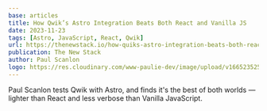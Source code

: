 ```yaml
---
base: articles
title: How Qwik’s Astro Integration Beats Both React and Vanilla JS
date: 2023-11-23
tags: [Astro, JavaScript, React, Qwik]
url: https://thenewstack.io/how-quiks-astro-integration-beats-both-react-and-vanilla-js/
publication: The New Stack
author: Paul Scanlon
logo: https://res.cloudinary.com/www-paulie-dev/image/upload/v1665235257/paulie.dev/Logos/tns-logo_miu6qk.png
---
```


Paul Scanlon tests Qwik with Astro, and finds it's the best of both worlds — lighter than React and less verbose than Vanilla JavaScript.
